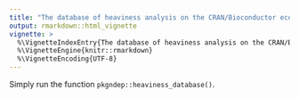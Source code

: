 ```yaml
---
title: "The database of heaviness analysis on the CRAN/Bioconductor ecosystem"
output: rmarkdown::html_vignette
vignette: >
  %\VignetteIndexEntry{The database of heaviness analysis on the CRAN/Bioconductor ecosystem}
  %\VignetteEngine{knitr::rmarkdown}
  %\VignetteEncoding{UTF-8}
---
```



Simply run the function `pkgndep::heaviness_database()`.
